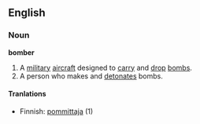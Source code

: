 ==English==
===Noun===
'''bomber'''
{{wikipedia}}
# A [[military]] [[aircraft]] designed to [[carry]] and [[drop]] [[bomb]]s.
# A person who makes and [[detonate]]s bombs.

====Tranlations====
*Finnish: [[pommittaja]] (1)